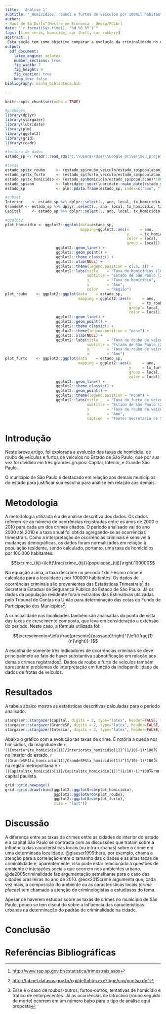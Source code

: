 ```yaml
---
title:  'Análise 1'
subtitle: '_Homicídios, roubos e furtos de veículos por 100mil habitantes - Estado de São paulo (2000 - 2010)_'
author:
- Raul de Sá Durlo^[Mestre em Economia - Unesp/FCLAr]
date: "`r format(Sys.time(), '%d %B %Y')`"
tags: [time serie, homicide, car theft, car robbery]
abstract: |
 Esta seção tem como objetivo comparar a evolução da criminalidade no município de São Paulo com as demais regiões do Estado de São Paulo. Para isso, os municípios do estado de São Paulo são divididos em três grandes grupos (Interior, Região Metropolitana de São Paulo e Capital). Os crimes analisados são homocídios, roubo de veículo e furto de veículo.
output:
  pdf_document:
    latex_engine: xelatex
    number_sections: true
    fig_width: 7
    fig_height: 9
    fig_caption: true
    keep_tex: false
bibliography: minha_biblioteca.bib
    
---
```


```r
knitr::opts_chunk$set(echo = TRUE)
```

```r
#packages
library(dplyr)
library(stargazer)
library(lubridate)
library(plm)
library(ggplot2)
library(grid)
library(readr)

#leitura de dados
estado_sp <- readr::read_rds("C:\\Users\\User\\Google Drive\\meu_projeto\\dados e scripts\\tabelas_output\\tab_compara_txcrime_estadoSP.rds")

#taxas
estado_sp$tx_roubo     <- (estado_sp$roubo_veiculo/estado_sp$populacao)*100000
estado_sp$tx_furto     <- (estado_sp$furto_veiculo/estado_sp$populacao)*100000
estado_sp$tx_homicidio <- (estado_sp$homicidio/estado_sp$populacao)*100000
estado_sp$ano          <- lubridate::year(lubridate::make_date(estado_sp$ano))
estado_sp              <- plm::pdata.frame(estado_sp, index=c("ano", "local"))

#subset
Interior    <- estado_sp %>% dplyr::select(., ano, local, tx_homicidio, tx_furto, tx_roubo) %>% dplyr::filter(., local=="Interior")
GrandeSP <- estado_sp %>% dplyr::select(., ano, local, tx_homicidio, tx_furto, tx_roubo) %>% dplyr::filter(., local=="Grande SP")
Capital     <- estado_sp %>% dplyr::select(., ano, local, tx_homicidio, tx_furto, tx_roubo) %>% dplyr::filter(., local=="Capital")

#ggplot2
plot_homicidio <- ggplot2::ggplot(data=estado_sp,
                                  mapping=ggplot2::aes(x     = ano,
                                                       y     = tx_homicidio,
                                                       color = local,
                                                       group = local)) + 
                       ggplot2::geom_line() +
                       ggplot2::geom_point() +
                       ggplot2::theme_classic() +
                       ggplot2::xlab(NULL) +
                       ggplot2::theme(legend.position = c(.9, 1)) +
                       ggplot2::labs(title    = "Taxa de homicídios (100000 hab)",
                                     subtitle = "Estado de São Paulo (2000 até 2010)",
                                     y        = "Taxa de homicídio",
                                     x        = "Ano",
                                     color    = "Região")
plot_roubo    <- ggplot2::ggplot(data    = estado_sp,
                                 mapping = ggplot2::aes(x     = ano,
                                                        y     = tx_roubo,
                                                        group = local,
                                                        color = local)) +
                       ggplot2::geom_line() +
                       ggplot2::geom_point() +
                       ggplot2::theme_classic() +
                       ggplot2::theme(legend.position = "none") +
                       ggplot2::xlab(NULL) +
                       ggplot2::labs(title    = "Taxa de roubo de veículo (100000 hab)",
                                     subtitle = "Estado de São Paulo (2000 até 2010)",
                                     y        = "Taxa de roubo de veículo",
                                     x        = "Ano")
plot_furto    <- ggplot2::ggplot(data    = estado_sp,
                                 mapping = ggplot2::aes(x     = ano,
                                                        y     = tx_furto,
                                                        group = local,
                                                        color = local)) +
                       ggplot2::geom_line() +
                       ggplot2::theme_classic() +
                       ggplot2::geom_point() +
                       ggplot2::theme(legend.position = "none") +
                       ggplot2::labs(title    = "Taxa de furto de veículo (100000 hab)",
                                     subtitle = "Estado de São Paulo (2000 até 2010)",
                                     y        = "Taxa de roubo de veículo",
                                     x        = "Ano",
                                     caption  = "Fonte: Secretaria de Segurança Pública - SP")


```

# Introdução

Neste ~~breve~~ artigo, foi explorada a evolução das taxas de homicídio, de roubo de veículos e furtos de veículos no Estado de São Paulo, que por sua vez foi dividido em três grandes grupos: Capital, Interior, e Grande São Paulo.

O município de São Paulo é destacado em relação aos demais municípios do estado para justificar sua escolha para análise em relação aos demais.

# Metodologia

A metodologia utilizada é a de análise descritiva dos dados. Os dados referem-se ao número de ocorrências registradas entre os anos de 2000 e 2010 para cada um dos crimes citados. O período analisado vai do ano 2000 até 2010 e a taxa anual foi obtida agregando-se as ocorrências trimestrais. Como a interpretação de ocorrências criminais é sensível à mudanças demográficas, os dados foram normalizados em relação à população residente, sendo calculado, portanto, uma taxa de homicídios por 100.000 habitantes:  
 
 $$txcrime_{tij}=\left(\frac{crime_{tij}}{populacao_{tij}}\right)100000$$

Na equação acima, a taxa de crime no período $t$ do $i$-ésimo crime é calculada para a localidade $j$ por 100000 habitantes. Os dados de ocorrências criminais são provenientes das Estatísticas Trimestrais^[[http://www.ssp.sp.gov.br/estatistica/trimestrais.aspx](http://www.ssp.sp.gov.br/estatistica/trimestrais.aspx)] da Secretaria Estadual de Segurança Pública do Estado de São Paulo. Já os dados da população residente foram extraídos das Estimativas utilizadas pelo Tribunal de Contas da União para determinação das cotas do Fundo de Participação dos Municípios^[[http://tabnet.datasus.gov.br/cgi/deftohtm.exe?ibge/cnv/poptsp.def](http://tabnet.datasus.gov.br/cgi/deftohtm.exe?ibge/cnv/poptsp.def)].

A criminalidade nas localidades também são analisadas do ponto de vista das taxas de crescimento composta, que leva em consideração a extensão do período. Neste caso, a fórmula utilizada foi:

$$txcrescimento=\left(\frac{presente}{passado}\right)^{\left(\frac{1}{n}\right)}-1$$

A escolha de somente três indicadores de ocorrências criminais se deve principalmete ao fato de haver substantiva subnotificação em relação aos demais crimes registrados^[Esse é o caso de roubos-outros, furtos-outros, tentativas de homicídio e tráfico de entorpecentes. Já as ocorrências de latrocínio (roubo seguido de morte) ocorrem em um número baixo para o tipo de análise aqui proposta]. Dados de roubo e furto de veículos também apresentam problemas de interpretação em função da indisponibilidade de dados de frotas de veículos.

# Resultados

A tabela abaixo mostra as estatísticas descritivas calculadas para o período analisado.
```r

stargazer::stargazer(Capital, digits = 2, type="latex", header=FALSE, title="Capital")
stargazer::stargazer(GrandeSP, digits = 2, type="latex", header=FALSE, title="Grande SP")
stargazer::stargazer(Interior, digits = 2, type="latex", header=FALSE, title="Interior")

```


Abaixo o gráfico com a evolução tas taxas de crime. É notória a queda nos himicídios, da magnitude de `r ((Interior$tx_homicidio[11]/Interior$tx_homicidio[1])^(1/10)-1)*100`% no interior do estado, `r ((GrandeSP$tx_homicidio[11]/GrandeSP$tx_homicidio[1])^(1/10)-1)*100`% na região metropolitana e `r ((Capital$tx_homicidio[11]/Capital$tx_homicidio[1])^(1/10)-1)*100`% na capital paulista. 

\newpage
```r
grid::grid.newpage()
grid::grid.draw(rbind(ggplot2::ggplotGrob(plot_homicidio),
                      ggplot2::ggplotGrob(plot_roubo),
                      ggplot2::ggplotGrob(plot_furto),
                      size = "last"))
```


\newpage
# Discussão

A diferença entre as taxas de crimes entre as cidades do interior do estado e a capital São Paulo se contrasta com as discussões que tratam sobre a influência das características locais (ou intra-urbanas) sobre o crime em uma determinada localidade. @glaeser1999there, por exemplo, chama a atenção para a correlação entre o tamanho das cidades e as altas taxas de criminalidade e, aparentemente, isso pode estar relacionado à questões de ambiente e interações sociais que ocorrem nos ambientes urbano. @de2005criminalidade faz argumentação semelhante para o caso das cidades brasileiras no ano de 2010. @eck2015crime argumenta que, cada vez mais, a composição do ambiente ou as características locais _(crime places)_ tem chamado a atenção de criminologistas e estudiosos do tema.  

Apesar de haverem estudos sobre as taxas de crimes no município de São Paulo, pouco se tem discutido sobre a influencia das características urbanas na determinação do padrão de criminalidade na cidade.

# Conclusão



# Referências Bibliográficas

